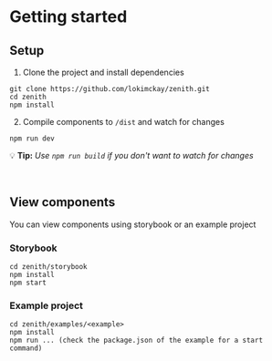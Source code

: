 
<Meta title="Docs/Contributing/Getting Started" />

# Getting started

## Setup

1. Clone the project and install dependencies

```
git clone https://github.com/lokimckay/zenith.git
cd zenith
npm install
```

2. Compile components to `/dist` and watch for changes

```
npm run dev
```

💡 **Tip:** _Use `npm run build` if you don't want to watch for changes_

<br />

## View components

You can view components using storybook or an example project

### Storybook

```
cd zenith/storybook
npm install
npm start
```

### Example project

```
cd zenith/examples/<example>
npm install
npm run ... (check the package.json of the example for a start command)
```
